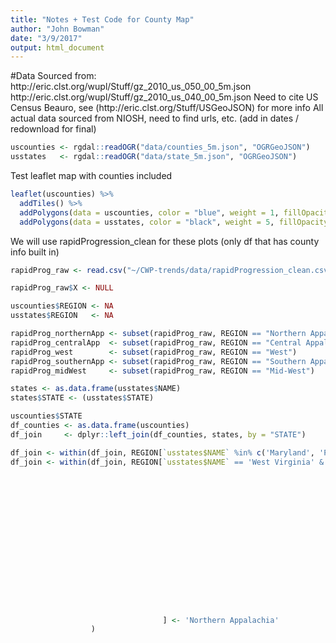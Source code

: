 ```yaml
---
title: "Notes + Test Code for County Map"
author: "John Bowman"
date: "3/9/2017"
output: html_document
---
```


#Data
Sourced from: http://eric.clst.org/wupl/Stuff/gz_2010_us_050_00_5m.json
              http://eric.clst.org/wupl/Stuff/gz_2010_us_040_00_5m.json
Need to cite US Census Beauro, see (http://eric.clst.org/Stuff/USGeoJSON) for more info
All actual data sourced from NIOSH, need to find urls, etc. (add in dates / redownload for final)
```r
uscounties <- rgdal::readOGR("data/counties_5m.json", "OGRGeoJSON")
usstates   <- rgdal::readOGR("data/state_5m.json", "OGRGeoJSON")
```

Test leaflet map with counties included
```r
leaflet(uscounties) %>%
  addTiles() %>%
  addPolygons(data = uscounties, color = "blue", weight = 1, fillOpacity = 0) %>%
  addPolygons(data = usstates, color = "black", weight = 5, fillOpacity = 0)
```

We will use rapidProgression_clean for these plots (only df that has county info built in)
```r
rapidProg_raw <- read.csv("~/CWP-trends/data/rapidProgression_clean.csv")

rapidProg_raw$X <- NULL
```

```r
uscounties$REGION <- NA
usstates$REGION   <- NA

rapidProg_northernApp <- subset(rapidProg_raw, REGION == "Northern Appalachia")
rapidProg_centralApp  <- subset(rapidProg_raw, REGION == "Central Appalachia")
rapidProg_west        <- subset(rapidProg_raw, REGION == "West")
rapidProg_southernApp <- subset(rapidProg_raw, REGION == "Southern Appalachia")
rapidProg_midWest     <- subset(rapidProg_raw, REGION == "Mid-West")

states <- as.data.frame(usstates$NAME)
states$STATE <- (usstates$STATE)

uscounties$STATE
df_counties <- as.data.frame(uscounties)
df_join     <- dplyr::left_join(df_counties, states, by = "STATE")

df_join <- within(df_join, REGION[`usstates$NAME` %in% c('Maryland', 'Pennsylvania', 'Ohio')] <- 'Northern Appalachia')
df_join <- within(df_join, REGION[`usstates$NAME` == 'West Virginia' & COUNTY %in% c( "Barbour"
                                                                                    , "Brooke"
                                                                                  , "Clay"
                                                                                  , "Grant"
                                                                                  , "Greenbrier"
                                                                                  , "Harrison"
                                                                                  , "Lincoln"
                                                                                  , "Marion"
                                                                                  , "Marshall"
                                                                                  , "Monongalia"
                                                                                  , "Preston"
                                                                                  , "Raleigh"
                                                                                  , "Randolph"
                                                                                  , "Tucker"
                                                                                  , "Upshur"
                                                                                  , "Webster"
                                                                                  )
                                  ] <- 'Northern Appalachia'
                  )


```
